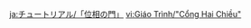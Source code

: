{{Tutorial
|title    = Phase Gate
|subtitle = Exploration Knowledge
|type     = Adventure
|icon     = Icon Tutorial Combat.png
|about    = Phase Gate
|image1   = Tutorial Adventure Phase Gate 1.png
|text1    = In this world, there exists a kind of ruin device known as the Phase Gate. When two phase gates are {{Color|help|in phase}}, it seems that an energy route is established between them. Those capable of manipulating the elements can use this to travel far and wide.
|image2   = Tutorial Adventure Phase Gate 2.png
|text2    = Use {{Color|help|Elemental Sight}} to check the way the opposite door is facing.
|sort     = 6123
}}

[[ja:チュートリアル/「位相の門」]]
[[vi:Giáo Trình/"Cổng Hai Chiều"]]
